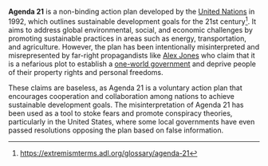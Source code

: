 '''Agenda 21''' is a non-binding action plan developed by the [[United Nations]] in 1992, which outlines sustainable development goals for the 21st century<ref>https://extremismterms.adl.org/glossary/agenda-21</ref>. It aims to address global environmental, social, and economic challenges by promoting sustainable practices in areas such as energy, transportation, and agriculture. However, the plan has been intentionally misinterpreted and misrepresented by far-right propagandists like [[Alex Jones]] who claim that it is a nefarious plot to establish a [[one-world government]] and deprive people of their property rights and personal freedoms.

These claims are baseless, as Agenda 21 is a voluntary action plan that encourages cooperation and collaboration among nations to achieve sustainable development goals. The misinterpretation of Agenda 21 has been used as a tool to stoke fears and promote conspiracy theories, particularly in the United States, where some local governments have even passed resolutions opposing the plan based on false information.
